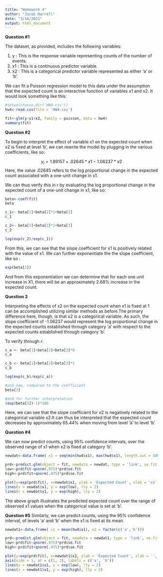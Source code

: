 ---
title: "Homework 4"
author: "Jacob Harrell"
date: "3/16/2021"
output: html_document
---

<b> Question #1 </b>

The dataset, as provided, includes the following variables:

  1. y : This is the response variable representing counts of the number of events. 
  2. x1 : This is a continuous predictor variable.
  3. x2 : This is a categorical predictor variable represented as either 'a' or 'b'.
  
We can fit a Poisson regression model to this data under the assumption that the expected count is an interactive function of variables x1 and x2. It would look something like this:

```{r}
#setwd(choose.dir('HW4.csv'))
hw4<-read.csv(file = 'HW4.csv')

fit<-glm(y~x1+x2, family = poisson, data = hw4)
summary(fit)

```

<b>Question #2</b>

To begin to interpret the effect of variable x1 on the expected count when x2 is fixed at level 'b', we can rewrite the model by plugging in the various coefficients, like so:

$$
y_i = 1.89157 + .02645 * x1 - 1.06237 * x2
$$
Here, the value .02645 refers to the log proportional change in the expected count associated with a one-unit change in x1. 

We can thus verify this in r by evaluating the log proportional change in the expected count of a one-unit change in x1, like so:

```{r}
beta<-coef(fit)
beta

c_1<- beta[1]+beta[2]*1+beta[3]
c_1

c_2<- beta[1]+beta[2]*2+beta[3]
c_2

log(exp(c_2)/exp(c_1))
```
From this, we can see that the slope coefficient for x1 is positively related with the value of x1. We can further exponentiate the the slope coefficient, like so :

```{r}
exp(beta[2])
```
And from this exponentiation we can determine that for each one unit increase in X1, there will be an approximately 2.68% increase in the expected count. 

<b> Question 3 </b>

Interpreting the effects of x2 on the expected count when x1 is fixed at 1 can be accomplished utilizing similar methods as before.The primary difference here, though, is that x2 is a categorical variable. As such, the slope coefficient of -1.06237 would represent the log proportional change in the expected counts established through category 'a' with respect to the expected counts established through category 'b'. 

To verify through r:

```{r}
c_a <- beta[1]+beta[2]+beta[3]*0
c_a

c_b <- beta[1]+beta[2]+beta[3]*1
c_b

log(exp(c_b)/exp(c_a))

#and now, compared to the coefficient
beta[3]

#and for further interpretation
(exp(beta[3])-1)*100
```
Here, we can see that the slope coefficient for x2 is negatively related to the categorical variable x2.It can thus be interpreted that the expected count decreases by approximately 65.44% when moving from level 'a' to level 'b'.

<b>Question #4</b>

We can now predict counts, using 95% confidence intervals, over the observed range of x1 when x2 is fixed at category 'b'. 

```{r}
newdat<-data.frame( x1 = seq(min(hw4$x1), max(hw4$x1), length.out = 100), x2 = factor(x = rep('b', times = 100), levels = c('a', 'b')))

prd<-predict.glm(object = fit, newdata = newdat, type = 'link', se.fit = T)
low<-prd$fit-qnorm(.975)*prd$se.fit
high<-prd$fit+qnorm(.975)*prd$se.fit

plot(y=exp(prd$fit), x=newdat$x1, ylab = 'Expected Count', xlab = 'x1', cex.axis = 1.5, cex.lab = 1.5, type = 'l', ylim = c(min(exp(low)), max(exp(high))))
lines(x = newdat$x1, y = exp(low), lty = 2)
lines(x = newdat$x1, y = exp(high), lty = 2)

```
The above graph illustrates the predicted expected count over the range of observed x1 values when the categorical value is set at 'b'.

<b>Question #5</b>
Similarly, we can predict counts, using the 95% confidence interval, of levels 'a' and 'b' when the x1 is fixed at its mean.

```{r}
newdat1<-data.frame( x1 = mean(hw4$x1), x2 = factor(c('a','b')))

prd<-predict.glm(object = fit, newdata = newdat1, type = 'link', se.fit = T)
low<-prd$fit-qnorm(.975)*prd$se.fit
high<-prd$fit+qnorm(.975)*prd$se.fit

plot(y=exp(prd$fit), x=newdat1$x2, ylab = 'Expected Count', xlab = '', cex.axis = 1.5, cex.lab = 1.5, type = 'l', ylim = c(min(exp(low)), max(exp(high))))
axis(side = 1, at = c(1, 2), labels = c('a', 'b'))
lines(x = newdat1$x1, y = exp(low), lty = 2)
lines(x = newdat1$x1, y = exp(high), lty = 2)
```
